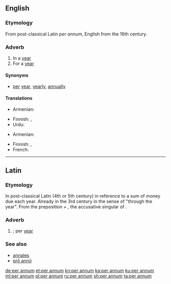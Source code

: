 ==English==

===Etymology===
From post-classical Latin ''per annum'', English from the 16th century.

===Adverb===
{{en-adv|head=[[per]] [[annum]]|-}}

# In a [[year]]
# For a [[year]]

====Synonyms====
* [[per]] [[year]], [[yearly]], [[annually]]

====Translations====
{{trans-top|in a year}}
* Armenian: {{t|hy|տարեկան}}
{{trans-mid}}
* Finnish: {{t|fi|vuosittain}}, {{t|fi|[[joka]] [[vuosi]]}}
* Urdu: {{t|ur|سالانہ|tr=Salanaa|sc=ur-Arab}}
{{trans-bottom}}
{{trans-top|for each year}}
* Armenian: {{t|hy|տարեկան}}
{{trans-mid}}
* Finnish: {{t|fi|vuosittain}}, {{t+|fi|vuosi|alt=vuodessa}}
* French: {{t|fr|par an}}
{{trans-bottom}}

----

==Latin==

===Etymology===
In post-classical Latin (4th or 5th century) in reference to a sum of money due each year.
Already in the 3rd century in the sense of "through the year". From the preposition {{term|per||lang=la|during}} + {{term|annum||lang=la}}, the accusative singular of {{term|annus||lang=la|year}}.

===Adverb===
{{head|la|adverb}}

# {{l|en|per annum}}; per [[year]]

===See also===
* [[annales]]
* [[pro anno|prō annō]]

[[de:per annum]]
[[et:per annum]]
[[kn:per annum]]
[[ka:per annum]]
[[ku:per annum]]
[[ml:per annum]]
[[pl:per annum]]
[[ru:per annum]]
[[sh:per annum]]
[[ta:per annum]]
